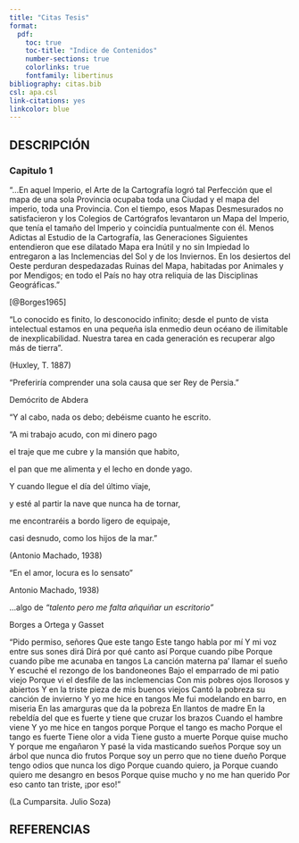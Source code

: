 ```yaml
---
title: "Citas Tesis"
format:
  pdf:
    toc: true
    toc-title: "Indice de Contenidos"
    number-sections: true
    colorlinks: true
    fontfamily: libertinus
bibliography: citas.bib
csl: apa.csl
link-citations: yes
linkcolor: blue
---
```

\pagebreak

## DESCRIPCIÓN

### Capitulo 1

"...En aquel Imperio, el Arte de la Cartografía logró tal Perfección que el mapa de una sola Provincia ocupaba toda una Ciudad y el mapa del imperio, toda una Provincia. Con el tiempo, esos Mapas Desmesurados no satisfacieron y los Colegios de Cartógrafos levantaron un Mapa del Imperio, que tenía el tamaño del Imperio y coincidía puntualmente con él. Menos Adictas al Estudio de la Cartografía, las Generaciones Siguientes entendieron que ese dilatado Mapa era Inútil y no sin Impiedad lo entregaron a las Inclemencias del Sol y de los Inviernos. En los desiertos del Oeste perduran despedazadas Ruinas del Mapa, habitadas por Animales y por Mendigos; en todo el País no hay otra reliquia de las Disciplinas Geográficas."

[@Borges1965]



"Lo conocido es finito, lo desconocido infinito; desde el punto de vista intelectual estamos en una pequeña isla enmedio deun océano de ilimitable de inexplicabilidad. Nuestra tarea en cada generación es recuperar algo más de tierra".

(Huxley, T. 1887)


"Preferiría comprender una sola causa que ser Rey de Persia."

Demócrito de Abdera

"Y al cabo, nada os debo; debéisme cuanto he escrito. 


"A mi trabajo acudo, con mi dinero pago 

el traje que me cubre y la mansión que habito, 

el pan que me alimenta y el lecho en donde yago.

Y cuando llegue el día del último vïaje, 

y esté al partir la nave que nunca ha de tornar, 

me encontraréis a bordo ligero de equipaje, 

casi desnudo, como los hijos de la mar."

(Antonio Machado, 1938)

"En el amor, locura es lo sensato"

Antonio Machado, 1938)

...algo de *"talento pero me falta añquiñar un escritorio"*

Borges a Ortega y Gasset


"Pido permiso, señores
Que este tango
Este tango habla por mí
Y mi voz entre sus sones dirá
Dirá por qué canto así
Porque cuando pibe
Porque cuando pibe me acunaba en tangos
La canción materna pa' llamar el sueño
Y escuché el rezongo de los bandoneones
Bajo el emparrado de mi patio viejo
Porque vi el desfile de las inclemencias
Con mis pobres ojos llorosos y abiertos
Y en la triste pieza de mis buenos viejos
Cantó la pobreza su canción de invierno
Y yo me hice en tangos
Me fui modelando en barro, en miseria
En las amarguras que da la pobreza
En llantos de madre
En la rebeldía del que es fuerte y tiene que cruzar los brazos
Cuando el hambre viene
Y yo me hice en tangos porque
Porque el tango es macho
Porque el tango es fuerte
Tiene olor a vida
Tiene gusto a muerte
Porque quise mucho
Y porque me engañaron
Y pasé la vida masticando sueños
Porque soy un árbol que nunca dio frutos
Porque soy un perro que no tiene dueño
Porque tengo odios que nunca los digo
Porque cuando quiero, ja
Porque cuando quiero me desangro en besos
Porque quise mucho y no me han querido
Por eso canto tan triste, ¡por eso!"

(La Cumparsita. Julio Soza)


\pagebreak

## REFERENCIAS